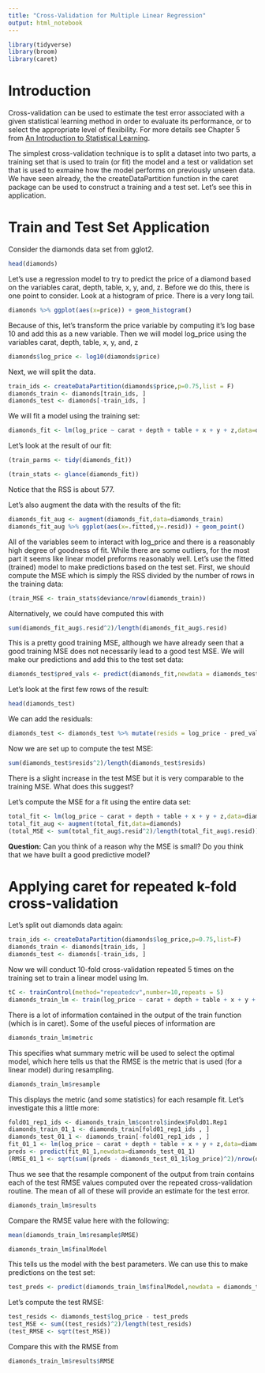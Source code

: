 ```yaml
---
title: "Cross-Validation for Multiple Linear Regression"
output: html_notebook
---
```


```r
library(tidyverse)
library(broom)
library(caret)
```


# Introduction


Cross-validation can be used to estimate the test
error associated with a given statistical learning method in order to evaluate
its performance, or to select the appropriate level of flexibility. For more details see Chapter 5 from [An Introduction to Statistical Learning](http://faculty.marshall.usc.edu/gareth-james/ISL/ISLR%20Seventh%20Printing.pdf). 


The simplest cross-validation technique is to split a dataset into two parts, a training set that is used to train (or fit) the model and a test or validation set that is used to exmaine how the model performs on previously unseen data. We have seen already, the the createDataPartition function in the caret package can be used to construct a training and a test set. Let's see this in application. 

# Train and Test Set Application 

Consider the diamonds data set from gglot2. 

```r
head(diamonds)
```


Let's use a regression model to try to predict the price of a diamond based on the variables carat, depth, table, x, y, and, z. Before we do this, there is one point to consider. Look at a histogram of price. There is a very long tail. 

```r
diamonds %>% ggplot(aes(x=price)) + geom_histogram()
```

Because of this, let's transform the price variable by computing it's log base 10 and add this as a new variable. Then we will model log_price using the variables carat, depth, table, x, y, and, z

```r
diamonds$log_price <- log10(diamonds$price)
```


Next, we will split the data. 

```r
train_ids <- createDataPartition(diamonds$price,p=0.75,list = F)
diamonds_train <- diamonds[train_ids, ]
diamonds_test <- diamonds[-train_ids, ]
```

We will fit a model using the training set:
```r
diamonds_fit <- lm(log_price ~ carat + depth + table + x + y + z,data=diamonds_train)
```

Let's look at the result of our fit:
```r
(train_parms <- tidy(diamonds_fit))
```

```r
(train_stats <- glance(diamonds_fit))
```
Notice that the RSS is about 577. 


Let's also augment the data with the results of the fit:
```r
diamonds_fit_aug <- augment(diamonds_fit,data=diamonds_train)
diamonds_fit_aug %>% ggplot(aes(x=.fitted,y=.resid)) + geom_point()
```

All of the variables seem to interact with log_price and there is a reasonably high degree of goodness of fit. While there are some outliers, for the most part it seems like  linear model preforms reasonably well. Let's use the fitted (trained) model to make predictions based on the test set. First, we should compute the MSE which is simply the RSS divided by the number of rows in the training data:

```r
(train_MSE <- train_stats$deviance/nrow(diamonds_train))
```

Alternatively, we could have computed this with
```r
sum(diamonds_fit_aug$.resid^2)/length(diamonds_fit_aug$.resid)
```

This is a pretty good training MSE, although we have already seen that a good training MSE does not necessarily lead to a good test MSE. We will make our predictions and add this to the test set data:
```r
diamonds_test$pred_vals <- predict(diamonds_fit,newdata = diamonds_test)
```

Let's look at the first few rows of the result:
```r
head(diamonds_test)
```

We can add the residuals:
```r
diamonds_test <- diamonds_test %>% mutate(resids = log_price - pred_vals)
```

Now we are set up to compute the test MSE:
```r
sum(diamonds_test$resids^2)/length(diamonds_test$resids)
```

There is a slight increase in the test MSE but it is very comparable to the training MSE. What does this suggest? 


Let's compute the MSE for a fit using the entire data set:
```r
total_fit <- lm(log_price ~ carat + depth + table + x + y + z,data=diamonds)
total_fit_aug <- augment(total_fit,data=diamonds)
(total_MSE <- sum(total_fit_aug$.resid^2)/length(total_fit_aug$.resid))
```


**Question:** Can you think of a reason why the MSE is small? Do you think that we have built a good predictive model? 

 
# Applying caret for repeated k-fold cross-validation


Let's split out diamonds data again:
```r
train_ids <- createDataPartition(diamonds$log_price,p=0.75,list=F)
diamonds_train <- diamonds[train_ids, ]
diamonds_test <- diamonds[-train_ids, ]
```

Now we will conduct 10-fold cross-validation repeated 5 times on the training set to train a linear model using lm. 
```r
tC <- trainControl(method="repeatedcv",number=10,repeats = 5)
diamonds_train_lm <- train(log_price ~ carat + depth + table + x + y + z,data=diamonds_train,method="lm",trControl=tC)
```

There is a lot of information contained in the output of the train function (which is in caret). Some of the useful pieces of information are
```r
diamonds_train_lm$metric
```

This specifies what summary metric will be used to select the optimal model, which here tells us that the RMSE is the metric that is used (for a linear model) during resampling. 

```r
diamonds_train_lm$resample
```

This displays the metric (and some statistics) for each resample fit. Let's investigate this a little more:
```r
fold01_rep1_ids <- diamonds_train_lm$control$index$Fold01.Rep1
diamonds_train_01_1 <- diamonds_train[fold01_rep1_ids , ]
diamonds_test_01_1 <- diamonds_train[-fold01_rep1_ids , ]
fit_01_1 <- lm(log_price ~ carat + depth + table + x + y + z,data=diamonds_train_01_1)
preds <- predict(fit_01_1,newdata=diamonds_test_01_1)
(RMSE_01_1 <- sqrt(sum((preds - diamonds_test_01_1$log_price)^2)/nrow(diamonds_test_01_1)))
```

Thus we see that the resample component of the output from train contains each of the test RMSE values computed over the repeated cross-validation routine. The mean of all of these will provide an estimate for the test error. 


```r
diamonds_train_lm$results
```

Compare the RMSE value here with the following:

```r
mean(diamonds_train_lm$resample$RMSE)
```


```r
diamonds_train_lm$finalModel
```

This tells us the model with the best parameters. We can use this to make predictions on the test set:
```r
test_preds <- predict(diamonds_train_lm$finalModel,newdata = diamonds_test)
```

Let's compute the test RMSE:
```r
test_resids <- diamonds_test$log_price - test_preds
test_MSE <- sum((test_resids)^2)/length(test_resids)
(test_RMSE <- sqrt(test_MSE))
```

Compare this with the RMSE from
```r
diamonds_train_lm$results$RMSE
```


